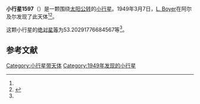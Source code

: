 {{Infobox planet
| bgcolour = #FFFFC0
| name = 1597 Laugier
| symbol = 
| image = 
| caption = 
| discovery = yes
| discovery_ref = 
| discoverer = [[L._Boyer|L. Boyer]]
| discovery_site = [[阿尔及尔|阿尔及尔]] 
| discovered = 1949年3月7日
| designations = yes
| mp_name = 
| named_after = 
| alt_names = 
| mp_category = [[主带小行星|主带小行星]]
| orbit_ref = <ref name="a">[http://ssd.jpl.nasa.gov/sbdb.cgi?sstr=1597 1597 Laugier] {{Wayback|url=http://ssd.jpl.nasa.gov/sbdb.cgi?sstr=1597 |date=20201119225538 }}，小行星數據庫瀏覽器（JPL Small-Body Database Browser）－[[美国国家航空航天局|美国国家航空航天局]]喷气推进实验室</ref>
| epoch = 2456400.5 (2013年4月18日更新)
| aphelion = {{convert|3.104798195660611|AU|km|3|abbr=on|lk=out}}
| perihelion = {{convert|2.585428792905812|AU|km|3|abbr=on}}
| semimajor = {{convert|2.845113494283212|AU|km|3|abbr=on}}
| eccentricity = 0.091273934
| period = 1752.862379 [[日|日]]<br />4.8[[儒略年|儒略年]]
| avg_speed = 
| inclination = 11.81172575737805
| asc_node = 158.6442615477129
| mean_anomaly = 
| arg_peri = 53.20291776684567
| satellites = 
| physical_characteristics = yes
| dimensions = 
| mass = 
| density = 
| surface_grav = 
| escape_velocity = 
| sidereal_day = 
| axial_tilt = 
| pole_ecliptic_lat = 
| pole_ecliptic_lon = 
| albedo = 
| temperatures= 
| temp_name1 = 
| mean_temp_1 = 
| max_temp_1 = 
| temp_name2 = 
| max_temp_2 = 
| spectral_type = 
| abs_magnitude = 53.20291776684567
}}

'''小行星1597'''（{{lang-en|1597 Laugier}}）是一颗围绕[[太阳|太阳]][[公转|公转]]的[[小行星|小行星]]。1949年3月7日，[[L._Boyer|L. Boyer]]在阿尔及尔发现了此天体<ref name="a" /><ref>{{cite news|title=小行星列表|url=http://cfa-www.harvard.edu/iau/lists/NumberedMPs.txt|accessdate=2013-07-08|newspaper=哈佛大学|archive-date=2008-05-17|archive-url=https://web.archive.org/web/20080517010638/http://cfa-www.harvard.edu/iau/lists/NumberedMPs.txt|dead-url=no}}</ref>。

这颗小行星的[[绝对星等|绝对星等]]为53.20291776684567等<ref name="a" />。

==参考文献==
{{reflist}}
{{Minor Planet Number|[[小行星1596|小行星1596]]|[[小行星1598|小行星1598]]}}

{{小天体}}

[[Category:小行星带天体|Category:小行星带天体]]
[[Category:1949年发现的小行星|Category:1949年发现的小行星]]

{{asteroid-stub}}